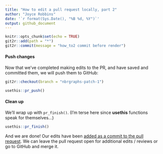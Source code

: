 ```yaml
---
title: "How to edit a pull request locally, part 2"
author: "Joyce Robbins"
date: '`r format(Sys.Date(), "%B %d, %Y")`'
output: github_document
---
```


```r
knitr::opts_chunk$set(echo = TRUE)
git2r::add(path = "*")
git2r::commit(message = "how_to2 commit before render")
```


#### Push changes

Now that we've completed making edits to the PR, and have saved and committed them, we will push them to GitHub:

```r
git2r::checkout(branch = "nbrgraphs-patch-1")
```


```r
usethis::pr_push()
```

#### Clean up


We'll wrap up with `pr_finish()`. (I'm terse here since **usethis** functions speak for themselves...)

```r
usethis::pr_finish()
```

And we are done! Our edits have been [added as a commit to the pull request](https://github.com/jtr13/usethis_demos/pull/1).  We can leave the pull request open for additional edits / reviews or go to GitHub and merge it.
